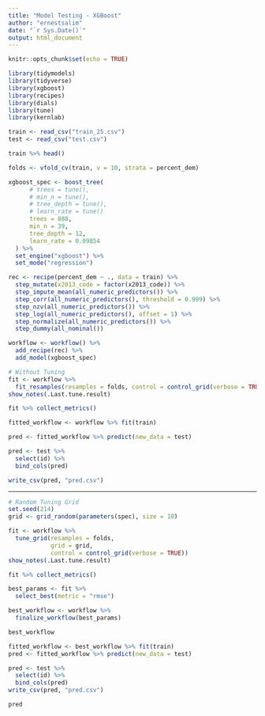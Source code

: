 ```yaml
---
title: "Model Testing - XGBoost"
author: "ernestsalim"
date: "`r Sys.Date()`"
output: html_document
---
```


```r
knitr::opts_chunk$set(echo = TRUE)
```

```r
library(tidymodels)
library(tidyverse)
library(xgboost)
library(recipes)
library(dials)
library(tune)
library(kernlab)
```

```r
train <- read_csv("train_25.csv")
test <- read_csv("test.csv")
```

```r
train %>% head()
```

```r
folds <- vfold_cv(train, v = 10, strata = percent_dem)
```

```r
xgboost_spec <- boost_tree(
      # trees = tune(),
      # min_n = tune(),
      # tree_depth = tune(),
      # learn_rate = tune()
      trees = 888,
      min_n = 39,
      tree_depth = 12,
      learn_rate = 0.09854
  ) %>% 
  set_engine("xgboost") %>% 
  set_mode("regression")

rec <- recipe(percent_dem ~ ., data = train) %>% 
  step_mutate(x2013_code = factor(x2013_code)) %>% 
  step_impute_mean(all_numeric_predictors()) %>% 
  step_corr(all_numeric_predictors(), threshold = 0.999) %>% 
  step_nzv(all_numeric_predictors()) %>% 
  step_log(all_numeric_predictors(), offset = 1) %>% 
  step_normalize(all_numeric_predictors()) %>% 
  step_dummy(all_nominal())

workflow <- workflow() %>% 
  add_recipe(rec) %>% 
  add_model(xgboost_spec)
```

```r
# Without Tuning
fit <- workflow %>% 
  fit_resamples(resamples = folds, control = control_grid(verbose = TRUE))
show_notes(.Last.tune.result)
```

```r
fit %>% collect_metrics()
```

```r
fitted_workflow <- workflow %>% fit(train)
```

```r
pred <- fitted_workflow %>% predict(new_data = test)
```

```r
pred <- test %>% 
  select(id) %>% 
  bind_cols(pred)
```

```r
write_csv(pred, "pred.csv")
```

---

```r
# Random Tuning Grid
set.seed(214)
grid <- grid_random(parameters(spec), size = 10)

fit <- workflow %>% 
  tune_grid(resamples = folds,
            grid = grid,
            control = control_grid(verbose = TRUE))
show_notes(.Last.tune.result)
```

```r
fit %>% collect_metrics()
```

```r
best_params <- fit %>%
  select_best(metric = "rmse") 

best_workflow <- workflow %>% 
  finalize_workflow(best_params)

best_workflow
```

```r
fitted_workflow <- best_workflow %>% fit(train)
pred <- fitted_workflow %>% predict(new_data = test)
```

```r
pred <- test %>% 
  select(id) %>% 
  bind_cols(pred)
write_csv(pred, "pred.csv")
```

```r
pred
```










